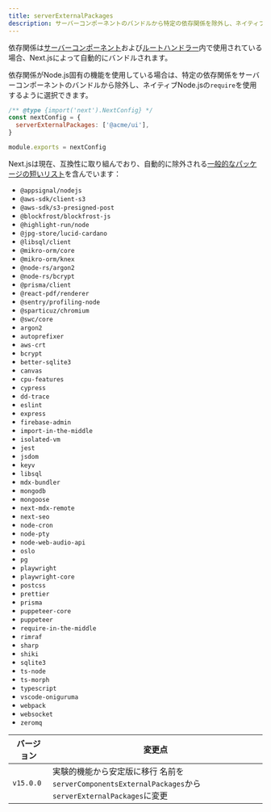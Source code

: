 ```yaml
---
title: serverExternalPackages
description: サーバーコンポーネントのバンドルから特定の依存関係を除外し、ネイティブNode.jsの`require`を使用する
---
```


依存関係は[サーバーコンポーネント](/docs/app/building-your-application/rendering/server-components)および[ルートハンドラー](/docs/app/building-your-application/routing/route-handlers)内で使用されている場合、Next.jsによって自動的にバンドルされます。

依存関係がNode.js固有の機能を使用している場合は、特定の依存関係をサーバーコンポーネントのバンドルから除外し、ネイティブNode.jsの`require`を使用するように選択できます。

```js title="next.config.js"
/** @type {import('next').NextConfig} */
const nextConfig = {
  serverExternalPackages: ['@acme/ui'],
}

module.exports = nextConfig
```

Next.jsは現在、互換性に取り組んでおり、自動的に除外される[一般的なパッケージの短いリスト](https://github.com/vercel/next.js/blob/canary/packages/next/src/lib/server-external-packages.json)を含んでいます：

- `@appsignal/nodejs`
- `@aws-sdk/client-s3`
- `@aws-sdk/s3-presigned-post`
- `@blockfrost/blockfrost-js`
- `@highlight-run/node`
- `@jpg-store/lucid-cardano`
- `@libsql/client`
- `@mikro-orm/core`
- `@mikro-orm/knex`
- `@node-rs/argon2`
- `@node-rs/bcrypt`
- `@prisma/client`
- `@react-pdf/renderer`
- `@sentry/profiling-node`
- `@sparticuz/chromium`
- `@swc/core`
- `argon2`
- `autoprefixer`
- `aws-crt`
- `bcrypt`
- `better-sqlite3`
- `canvas`
- `cpu-features`
- `cypress`
- `dd-trace`
- `eslint`
- `express`
- `firebase-admin`
- `import-in-the-middle`
- `isolated-vm`
- `jest`
- `jsdom`
- `keyv`
- `libsql`
- `mdx-bundler`
- `mongodb`
- `mongoose`
- `next-mdx-remote`
- `next-seo`
- `node-cron`
- `node-pty`
- `node-web-audio-api`
- `oslo`
- `pg`
- `playwright`
- `playwright-core`
- `postcss`
- `prettier`
- `prisma`
- `puppeteer-core`
- `puppeteer`
- `require-in-the-middle`
- `rimraf`
- `sharp`
- `shiki`
- `sqlite3`
- `ts-node`
- `ts-morph`
- `typescript`
- `vscode-oniguruma`
- `webpack`
- `websocket`
- `zeromq`

| バージョン      | 変更点                                                                                                  |
| --------- | --------------------------------------------------------------------------------------------------- |
| `v15.0.0` | 実験的機能から安定版に移行 名前を`serverComponentsExternalPackages`から`serverExternalPackages`に変更 |
